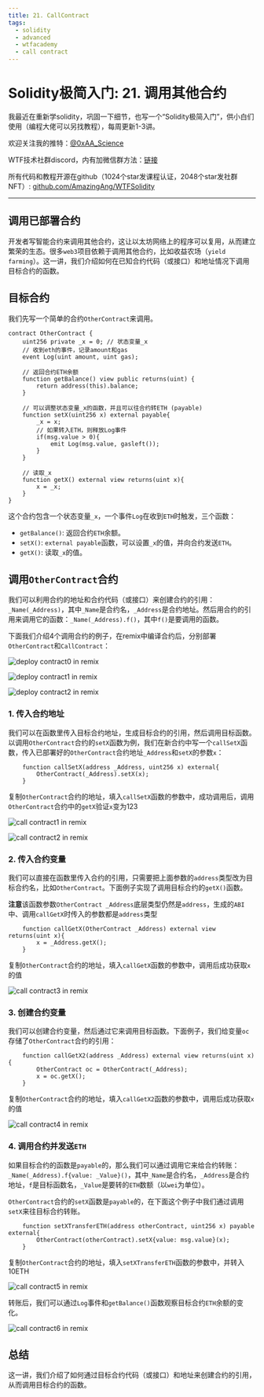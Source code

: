 ```yaml
---
title: 21. CallContract
tags:
  - solidity
  - advanced
  - wtfacademy
  - call contract
---
```


# Solidity极简入门: 21. 调用其他合约
<QuizProgress courseId={SOLIDITY_ADVANCED_ID} lessonId={SOLIDITY_ADVANCED_LESSON_ID_6} />

我最近在重新学solidity，巩固一下细节，也写一个“Solidity极简入门”，供小白们使用（编程大佬可以另找教程），每周更新1-3讲。

欢迎关注我的推特：[@0xAA_Science](https://twitter.com/0xAA_Science)

WTF技术社群discord，内有加微信群方法：[链接](https://discord.gg/5akcruXrsk)

所有代码和教程开源在github（1024个star发课程认证，2048个star发社群NFT）: [github.com/AmazingAng/WTFSolidity](https://github.com/AmazingAng/WTFSolidity)

-----

## 调用已部署合约

开发者写智能合约来调用其他合约，这让以太坊网络上的程序可以复用，从而建立繁荣的生态。很多`web3`项目依赖于调用其他合约，比如收益农场（`yield farming`）。这一讲，我们介绍如何在已知合约代码（或接口）和地址情况下调用目标合约的函数。

## 目标合约
我们先写一个简单的合约`OtherContract`来调用。

```solidity
contract OtherContract {
    uint256 private _x = 0; // 状态变量_x
    // 收到eth的事件，记录amount和gas
    event Log(uint amount, uint gas);
    
    // 返回合约ETH余额
    function getBalance() view public returns(uint) {
        return address(this).balance;
    }

    // 可以调整状态变量_x的函数，并且可以往合约转ETH (payable)
    function setX(uint256 x) external payable{
        _x = x;
        // 如果转入ETH，则释放Log事件
        if(msg.value > 0){
            emit Log(msg.value, gasleft());
        }
    }

    // 读取_x
    function getX() external view returns(uint x){
        x = _x;
    }
}
```

这个合约包含一个状态变量`_x`，一个事件`Log`在收到`ETH`时触发，三个函数：
- `getBalance()`: 返回合约`ETH`余额。
- `setX()`: `external payable`函数，可以设置`_x`的值，并向合约发送`ETH`。
- `getX()`: 读取`_x`的值。

## 调用`OtherContract`合约
我们可以利用合约的地址和合约代码（或接口）来创建合约的引用：`_Name(_Address)`，其中`_Name`是合约名，`_Address`是合约地址。然后用合约的引用来调用它的函数：`_Name(_Address).f()`，其中`f()`是要调用的函数。

下面我们介绍4个调用合约的例子，在remix中编译合约后，分别部署`OtherContract`和`CallContract`：

![deploy contract0 in remix](./img/21-1.png)

![deploy contract1 in remix](./img/21-2.png)

![deploy contract2 in remix](./img/21-3.png)

### 1. 传入合约地址
我们可以在函数里传入目标合约地址，生成目标合约的引用，然后调用目标函数。以调用`OtherContract`合约的`setX`函数为例，我们在新合约中写一个`callSetX`函数，传入已部署好的`OtherContract`合约地址`_Address`和`setX`的参数`x`：

```solidity
    function callSetX(address _Address, uint256 x) external{
        OtherContract(_Address).setX(x);
    }
```

复制`OtherContract`合约的地址，填入`callSetX`函数的参数中，成功调用后，调用`OtherContract`合约中的`getX`验证`x`变为123

![call contract1 in remix](./img/21-4.png)

![call contract2 in remix](./img/21-5.png)

### 2. 传入合约变量
我们可以直接在函数里传入合约的引用，只需要把上面参数的`address`类型改为目标合约名，比如`OtherContract`。下面例子实现了调用目标合约的`getX()`函数。

**注意**该函数参数`OtherContract _Address`底层类型仍然是`address`，生成的`ABI`中、调用`callGetX`时传入的参数都是`address`类型

```solidity
    function callGetX(OtherContract _Address) external view returns(uint x){
        x = _Address.getX();
    }
```

复制`OtherContract`合约的地址，填入`callGetX`函数的参数中，调用后成功获取`x`的值

![call contract3 in remix](./img/21-6.png)

### 3. 创建合约变量
我们可以创建合约变量，然后通过它来调用目标函数。下面例子，我们给变量`oc`存储了`OtherContract`合约的引用：
```solidity
    function callGetX2(address _Address) external view returns(uint x){
        OtherContract oc = OtherContract(_Address);
        x = oc.getX();
    }
```

复制`OtherContract`合约的地址，填入`callGetX2`函数的参数中，调用后成功获取`x`的值

![call contract4 in remix](./img/21-7.png)

### 4. 调用合约并发送`ETH`
如果目标合约的函数是`payable`的，那么我们可以通过调用它来给合约转账：`_Name(_Address).f{value: _Value}()`，其中`_Name`是合约名，`_Address`是合约地址，`f`是目标函数名，`_Value`是要转的`ETH`数额（以`wei`为单位）。

`OtherContract`合约的`setX`函数是`payable`的，在下面这个例子中我们通过调用`setX`来往目标合约转账。
```solidity
    function setXTransferETH(address otherContract, uint256 x) payable external{
        OtherContract(otherContract).setX{value: msg.value}(x);
    }
```

复制`OtherContract`合约的地址，填入`setXTransferETH`函数的参数中，并转入10ETH

![call contract5 in remix](./img/21-8.png)

转账后，我们可以通过`Log`事件和`getBalance()`函数观察目标合约`ETH`余额的变化。

![call contract6 in remix](./img/21-9.png)

## 总结
这一讲，我们介绍了如何通过目标合约代码（或接口）和地址来创建合约的引用，从而调用目标合约的函数。

<QuizForm courseId={SOLIDITY_ADVANCED_ID} lessonId={SOLIDITY_ADVANCED_LESSON_ID_6} />